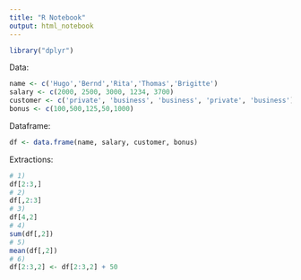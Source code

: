 ```yaml
---
title: "R Notebook"
output: html_notebook
---
```


```r
library("dplyr")
```

Data:

```r
name <- c('Hugo','Bernd','Rita','Thomas','Brigitte')
salary <- c(2000, 2500, 3000, 1234, 3700)
customer <- c('private', 'business', 'business', 'private', 'business')
bonus <- c(100,500,125,50,1000)
```

Dataframe:

```r
df <- data.frame(name, salary, customer, bonus)
```

Extractions:

```r
# 1)
df[2:3,]
# 2)
df[,2:3]
# 3)
df[4,2]
# 4) 
sum(df[,2])
# 5)
mean(df[,2])
# 6)
df[2:3,2] <- df[2:3,2] + 50
```

```r

```
